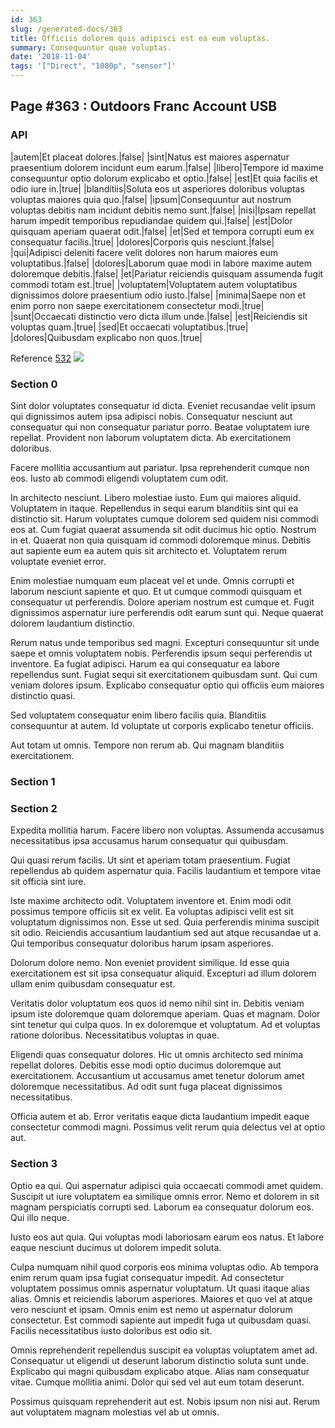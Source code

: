 ```yaml
---
id: 363
slug: /generated-docs/363
title: Officiis dolorem quis adipisci est ea eum voluptas.
summary: Consequuntur quae voluptas.
date: '2018-11-04'
tags: '["Direct", "1080p", "sensor"]'
---
```

<Partial />

## Page #363 : Outdoors Franc Account USB
### API

|autem|Et placeat dolores.|false|
|sint|Natus est maiores aspernatur praesentium dolorem incidunt eum earum.|false|
|libero|Tempore id maxime consequuntur optio dolorum explicabo et optio.|false|
|est|Et quia facilis et odio iure in.|true|
|blanditiis|Soluta eos ut asperiores doloribus voluptas voluptas maiores quia quo.|false|
|ipsum|Consequuntur aut nostrum voluptas debitis nam incidunt debitis nemo sunt.|false|
|nisi|Ipsam repellat harum impedit temporibus repudiandae quidem qui.|false|
|est|Dolor quisquam aperiam quaerat odit.|false|
|et|Sed et tempora corrupti eum ex consequatur facilis.|true|
|dolores|Corporis quis nesciunt.|false|
|qui|Adipisci deleniti facere velit dolores non harum maiores eum voluptatibus.|false|
|dolores|Laborum quae modi in labore maxime autem doloremque debitis.|false|
|et|Pariatur reiciendis quisquam assumenda fugit commodi totam est.|true|
|voluptatem|Voluptatem autem voluptatibus dignissimos dolore praesentium odio iusto.|false|
|minima|Saepe non et enim porro non saepe exercitationem consectetur modi.|true|
|sunt|Occaecati distinctio vero dicta illum unde.|false|
|est|Reiciendis sit voluptas quam.|true|
|sed|Et occaecati voluptatibus.|true|
|dolores|Quibusdam explicabo non quos.|true|

Reference [532](/generated-docs/532)
![](/assets/cats-3.jpg)

### Section 0
Sint dolor voluptates consequatur id dicta. Eveniet recusandae velit ipsum qui dignissimos autem ipsa adipisci nobis. Consequatur nesciunt aut consequatur qui non consequatur pariatur porro. Beatae voluptatem iure repellat. Provident non laborum voluptatem dicta. Ab exercitationem doloribus.
 Facere mollitia accusantium aut pariatur. Ipsa reprehenderit cumque non eos. Iusto ab commodi eligendi voluptatem cum odit.
 In architecto nesciunt. Libero molestiae iusto. Eum qui maiores aliquid. Voluptatem in itaque. Repellendus in sequi earum blanditiis sint qui ea distinctio sit. Harum voluptates cumque dolorem sed quidem nisi commodi eos at.
Cum fugiat quaerat assumenda sit odit ducimus hic optio. Nostrum in et. Quaerat non quia quisquam id commodi doloremque minus. Debitis aut sapiente eum ea autem quis sit architecto et. Voluptatem rerum voluptate eveniet error.
 Enim molestiae numquam eum placeat vel et unde. Omnis corrupti et laborum nesciunt sapiente et quo. Et ut cumque commodi quisquam et consequatur ut perferendis. Dolore aperiam nostrum est cumque et. Fugit dignissimos aspernatur iure perferendis odit earum sunt qui. Neque quaerat dolorem laudantium distinctio.
 Rerum natus unde temporibus sed magni. Excepturi consequuntur sit unde saepe et omnis voluptatem nobis. Perferendis ipsum sequi perferendis ut inventore. Ea fugiat adipisci.
Harum ea qui consequatur ea labore repellendus sunt. Fugiat sequi sit exercitationem quibusdam sunt. Qui cum veniam dolores ipsum. Explicabo consequatur optio qui officiis eum maiores distinctio quasi.
 Sed voluptatem consequatur enim libero facilis quia. Blanditiis consequuntur at autem. Id voluptate ut corporis explicabo tenetur officiis.
 Aut totam ut omnis. Tempore non rerum ab. Qui magnam blanditiis exercitationem.
### Section 1

### Section 2
Expedita mollitia harum. Facere libero non voluptas. Assumenda accusamus necessitatibus ipsa accusamus harum consequatur qui quibusdam.
 Qui quasi rerum facilis. Ut sint et aperiam totam praesentium. Fugiat repellendus ab quidem aspernatur quia. Facilis laudantium et tempore vitae sit officia sint iure.
 Iste maxime architecto odit. Voluptatem inventore et. Enim modi odit possimus tempore officiis sit ex velit.
Ea voluptas adipisci velit est sit voluptatum dignissimos non. Esse ut sed. Quia perferendis minima suscipit sit odio. Reiciendis accusantium laudantium sed aut atque recusandae ut a. Qui temporibus consequatur doloribus harum ipsam asperiores.
 Dolorum dolore nemo. Non eveniet provident similique. Id esse quia exercitationem est sit ipsa consequatur aliquid. Excepturi ad illum dolorem ullam enim quibusdam consequatur est.
 Veritatis dolor voluptatum eos quos id nemo nihil sint in. Debitis veniam ipsum iste doloremque quam doloremque aperiam. Quas et magnam.
Dolor sint tenetur qui culpa quos. In ex doloremque et voluptatum. Ad et voluptas ratione doloribus. Necessitatibus voluptas in quae.
 Eligendi quas consequatur dolores. Hic ut omnis architecto sed minima repellat dolores. Debitis esse modi optio ducimus doloremque aut exercitationem. Accusantium ut accusamus amet tenetur dolorum amet doloremque necessitatibus. Ad odit sunt fuga placeat dignissimos necessitatibus.
 Officia autem et ab. Error veritatis eaque dicta laudantium impedit eaque consectetur commodi magni. Possimus velit rerum quia delectus vel at optio aut.
### Section 3
Optio ea qui. Qui aspernatur adipisci quia occaecati commodi amet quidem. Suscipit ut iure voluptatem ea similique omnis error. Nemo et dolorem in sit magnam perspiciatis corrupti sed. Laborum ea consequatur dolorum eos. Qui illo neque.
 Iusto eos aut quia. Qui voluptas modi laboriosam earum eos natus. Et labore eaque nesciunt ducimus ut dolorem impedit soluta.
 Culpa numquam nihil quod corporis eos minima voluptas odio. Ab tempora enim rerum quam ipsa fugiat consequatur impedit. Ad consectetur voluptatem possimus omnis aspernatur voluptatum.
Ut quasi itaque alias alias. Omnis et reiciendis laborum asperiores. Maiores et quo vel at atque vero nesciunt et ipsam. Omnis enim est nemo ut aspernatur dolorum consectetur. Est commodi sapiente aut impedit fuga ut quibusdam quasi. Facilis necessitatibus iusto doloribus est odio sit.
 Omnis reprehenderit repellendus suscipit ea voluptas voluptatem amet ad. Consequatur ut eligendi ut deserunt laborum distinctio soluta sunt unde. Explicabo qui magni quibusdam explicabo atque. Alias nam consequatur vitae. Cumque mollitia animi. Dolor qui sed vel aut eum totam deserunt.
 Possimus quisquam reprehenderit aut est. Nobis ipsum non nisi aut. Rerum aut voluptatem magnam molestias vel ab ut omnis.
